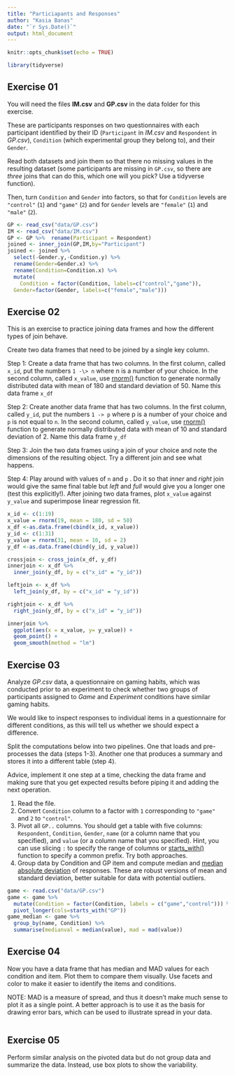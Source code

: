 ```yaml
---
title: "Particiapants and Responses"
author: "Kasia Banas"
date: "`r Sys.Date()`"
output: html_document
---
```


```r
knitr::opts_chunk$set(echo = TRUE)

library(tidyverse)

```

## Exercise 01

You will need the files **IM.csv** and **GP.csv** in the data folder for this exercise.

These are participants responses on two questionnaires with each participant identified by their ID (`Participant` in *IM.csv* and `Respondent` in *GP.csv*), `Condition` (which experimental group they belong to), and their `Gender`.

Read both datasets and join them so that there no missing values in the resulting dataset (some participants are missing in `GP.csv`, so there are *three* joins that can do this, which one will you pick? Use a tidyverse function).

Then, turn `Condition` and `Gender` into factors, so that for `Condition` levels are `"control"` (`1`) and `"game"` (`2`) and for `Gender` levels are `"female"` (`1`) and `"male"` (`2`).

```r
GP <- read_csv("data/GP.csv")
IM <- read_csv("data/IM.csv")
GP <- GP %>%  rename(Participant = Respondent)
joined <- inner_join(GP,IM,by="Participant")
joined <- joined %>% 
  select(-Gender.y,-Condition.y) %>% 
  rename(Gender=Gender.x) %>% 
  rename(Condition=Condition.x) %>% 
  mutate(
    Condition = factor(Condition, labels=c("control","game")),
  Gender=factor(Gender, labels=c("female","male")))
```

## Exercise 02

This is an exercise to practice joining data frames and how the different types of join behave.

Create two data frames that need to be joined by a single key column.

Step 1: Create a data frame that has two columns. In the first column, called `x_id`, put the numbers `1 -\> n` where n is a number of your choice. In the second column, called `x_value`, use [rnorm()](https://stat.ethz.ch/R-manual/R-devel/library/stats/html/Normal.html) function to generate normally distributed data with mean of 180 and standard deviation of 50. Name this data frame `x_df`

Step 2: Create another data frame that has two columns. In the first column, called `y_id`, put the numbers `1 -> p` where p is a number of your choice and `p` is not equal to `n`. In the second column, called `y_value`, use [rnorm()](https://stat.ethz.ch/R-manual/R-devel/library/stats/html/Normal.html) function to generate normally distributed data with mean of 10 and standard deviation of 2. Name this data frame `y_df`

Step 3: Join the two data frames using a join of your choice and note the dimensions of the resulting object. Try a different join and see what happens.

Step 4: Play around with values of `n` and `p` . Do it so that *inner* and *right* join would give the same final table but *left* and *full* would give you a longer one (test this explicitly!). After joining two data frames, plot `x_value` against `y_value` and superimpose linear regression fit.

```r
x_id <- c(1:19)
x_value = rnorm(19, mean = 180, sd = 50)
x_df <-as.data.frame(cbind(x_id, x_value))
y_id <- c(1:31)
y_value = rnorm(31, mean = 10, sd = 2)
y_df <-as.data.frame(cbind(y_id, y_value))

crossjoin <- cross_join(x_df, y_df)
innerjoin <- x_df %>%
  inner_join(y_df, by = c("x_id" = "y_id"))

leftjoin <- x_df %>%
  left_join(y_df, by = c("x_id" = "y_id"))

rightjoin <- x_df %>%
  right_join(y_df, by = c("x_id" = "y_id"))

innerjoin %>%
  ggplot(aes(x = x_value, y= y_value)) +
  geom_point() +
  geom_smooth(method = "lm")

```

## Exercise 03

Analyze *GP.csv* data, a questionnaire on gaming habits, which was conducted prior to an experiment to check whether two groups of participants assigned to *Game* and *Experiment* conditions have similar gaming habits.

We would like to inspect responses to individual items in a questionnaire for different conditions, as this will tell us whether we should expect a difference.

Split the computations below into two pipelines. One that loads and pre-processes the data (steps 1-3). Another one that produces a summary and stores it into a different table (step 4).

Advice, implement it one step at a time, checking the data frame and making sure that you get expected results before piping it and adding the next operation.

1.  Read the file.
2.  Convert `Condition` column to a factor with `1` corresponding to `"game"` and `2` to `"control"`.
3.  Pivot all `GP..` columns. You should get a table with five columns: `Respondent`, `Condition`, `Gender`, `name` (or a column name that you specified), and `value` (or a column name that you specified). Hint, you can use slicing `:` to specify the range of columns or [starts_with()](https://tidyselect.r-lib.org/reference/starts_with.html) function to specify a common prefix. Try both approaches.
4.  Group data by Condition and GP item and compute median and [median absolute deviation](https://stat.ethz.ch/R-manual/R-devel/library/stats/html/mad.html) of responses. These are robust versions of mean and standard deviation, better suitable for data with potential outliers.

```r
game <- read.csv("data/GP.csv")
game <- game %>% 
  mutate(Condition = factor(Condition, labels = c("game","control"))) %>% 
  pivot_longer(cols=starts_with("GP")) 
game_median <- game %>% 
  group_by(name, Condition) %>% 
  summarise(medianval = median(value), mad = mad(value))


```

## Exercise 04

Now you have a data frame that has median and MAD values for each condition and item. Plot them to compare them visually. Use facets and color to make it easier to identify the items and conditions.

NOTE: MAD is a measure of spread, and thus it doesn’t make much sense to plot it as a single point. A better approach is to use it as the basis for drawing error bars, which can be used to illustrate spread in your data.

```r

```

## Exercise 05

Perform similar analysis on the pivoted data but do not group data and summarize the data. Instead, use box plots to show the variability.

```r

```
